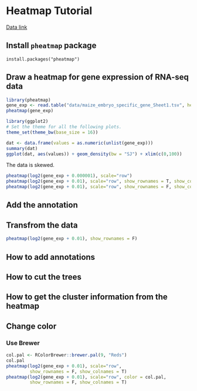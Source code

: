 # Heatmap Tutorial

[Data link](https://goo.gl/KLZ7N0)


## Install `pheatmap` package

```
install.packages("pheatmap")
```

## Draw a heatmap for gene expression of RNA-seq data

```r
library(pheatmap)
gene_exp <- read.table("data/maize_embryo_specific_gene_Sheet1.tsv", header=T, row.names=1)
pheatmap(gene_exp)

```







```r
library(ggplot2)
# Set the theme for all the following plots.
theme_set(theme_bw(base_size = 16))

dat <- data.frame(values = as.numeric(unlist(gene_exp)))
summary(dat)
ggplot(dat, aes(values)) + geom_density(bw = "SJ") + xlim(c(0,100))
```

The data is skewed. 


```r
pheatmap(log2(gene_exp + 0.000001), scale="row")
pheatmap(log2(gene_exp + 0.01), scale="row", show_rownames = T, show_colnames = F)
pheatmap(log2(gene_exp + 0.01), scale="row", show_rownames = F, show_colnames = T)

```

## Add the annotation

## 

## Transfrom the data

```r

pheatmap(log2(gene_exp + 0.01), show_rownames = F) 

```


## How to add annotations

## How to cut the trees

## How to get the cluster information from the heatmap

## Change color 


### Use Brewer 

```r
col.pal <- RColorBrewer::brewer.pal(9, "Reds")
col.pal 
pheatmap(log2(gene_exp + 0.01), scale="row",
         show_rownames = F, show_colnames = T)
pheatmap(log2(gene_exp + 0.01), scale="row", color = col.pal,
         show_rownames = F, show_colnames = T)

```

